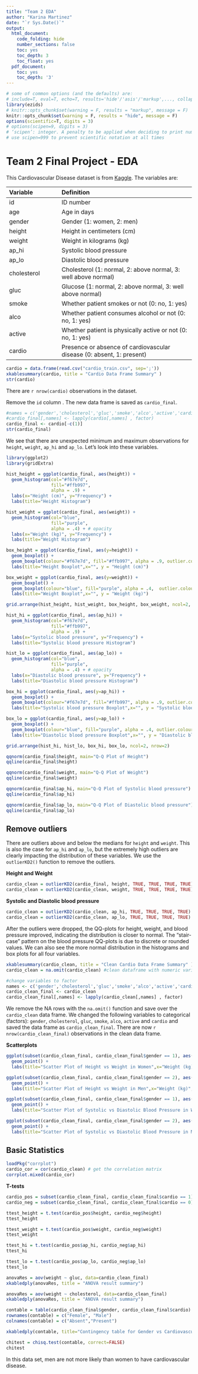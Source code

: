 ```yaml
---
title: "Team 2 EDA"
author: "Karina Martinez"
date: "`r Sys.Date()`"
output:
  html_document:
    code_folding: hide
    number_sections: false
    toc: yes
    toc_depth: 3
    toc_float: yes
  pdf_document:
    toc: yes
    toc_depth: '3'
---
```


```r
# some of common options (and the defaults) are: 
# include=T, eval=T, echo=T, results='hide'/'asis'/'markup',..., collapse=F, warning=T, message=T, error=T, cache=T, fig.width=6, fig.height=4, fig.dim=c(6,4) #inches, fig.align='left'/'center','right', 
library(ezids)
# knitr::opts_chunk$set(warning = F, results = "markup", message = F)
knitr::opts_chunk$set(warning = F, results = "hide", message = F)
options(scientific=T, digits = 3) 
# options(scipen=9, digits = 3) 
# ‘scipen’: integer. A penalty to be applied when deciding to print numeric values in fixed or exponential notation.  Positive values bias towards fixed and negative towards scientific notation: fixed notation will be preferred unless it is more than ‘scipen’ digits wider.
# use scipen=999 to prevent scientific notation at all times
```

# Team 2 Final Project - EDA
This Cardiovascular Disease dataset is from [Kaggle](https://www.kaggle.com/datasets/sulianova/cardiovascular-disease-dataset). The variables are:  

Variable |  Definition  
  :-     |  :---- 
id	 | ID number
age	 | Age in days
gender | Gender (1: women, 2: men)
height | Height in centimeters (cm)
weight | Weight in kilograms (kg)
ap_hi | Systolic blood pressure
ap_lo | Diastolic blood pressure
cholesterol | Cholesterol (1: normal, 2: above normal, 3: well above normal)
gluc | Glucose (1: normal, 2: above normal, 3: well above normal)
smoke | Whether patient smokes or not (0: no, 1: yes)
alco | Whether patient consumes alcohol or not (0: no, 1: yes)
active | Whether patient is physically active or not (0: no, 1: yes)
cardio | Presence or absence of cardiovascular disease (0: absent, 1: present)

```r
cardio = data.frame(read.csv("cardio_train.csv", sep=';'))
xkablesummary(cardio, title = "Cardio Data Frame Summary" )
str(cardio)
```  
There are `r nrow(cardio)` observations in the dataset.  
 
Remove the `id` column . The new data frame is saved as `cardio_final`.  
```r
#names = c('gender','cholesterol','gluc','smoke','alco','active','cardio')
#cardio_final[,names] <- lapply(cardio[,names] , factor)
cardio_final <- cardio[-c(1)]
str(cardio_final)
```  

We see that there are unexpected minimum and maximum observations for `height`, `weight`, `ap_hi` and `ap_lo`.  Let's look into these variables.  

```r
library(ggplot2)
library(gridExtra)

hist_height = ggplot(cardio_final, aes(height)) + 
  geom_histogram(col="#f67e7d", 
                 fill="#ffb997", 
                 alpha = .9) +
  labs(x="Height (cm)", y="Frequency") +
  labs(title="Height Histogram") 

hist_weight = ggplot(cardio_final, aes(weight)) + 
  geom_histogram(col="blue", 
                 fill="purple", 
                 alpha = .4) + # opacity
  labs(x="Weight (kg)", y="Frequency") +
  labs(title="Weight Histogram") 

box_height = ggplot(cardio_final, aes(y=height)) + 
  geom_boxplot() + 
  geom_boxplot(colour="#f67e7d", fill="#ffb997", alpha = .9, outlier.colour="red", outlier.size=2) +
  labs(title="Height Boxplot",x="", y = "Height (cm)")

box_weight = ggplot(cardio_final, aes(y=weight)) + 
  geom_boxplot() + 
  geom_boxplot(colour="blue", fill="purple", alpha = .4,  outlier.colour="red", outlier.size=2) +
  labs(title="Weight Boxplot",x="", y = "Weight (kg)")

grid.arrange(hist_height, hist_weight, box_height, box_weight, ncol=2, nrow=2)
```  

```r
hist_hi = ggplot(cardio_final, aes(ap_hi)) + 
  geom_histogram(col="#f67e7d", 
                 fill="#ffb997", 
                 alpha = .9) +
  labs(x="Systolic blood pressure", y="Frequency") +
  labs(title="Systolic blood pressure Histogram") 

hist_lo = ggplot(cardio_final, aes(ap_lo)) + 
  geom_histogram(col="blue", 
                 fill="purple", 
                 alpha = .4) + # opacity
  labs(x="Diastolic blood pressure", y="Frequency") +
  labs(title="Diastolic blood pressure Histogram") 

box_hi = ggplot(cardio_final, aes(y=ap_hi)) + 
  geom_boxplot() + 
  geom_boxplot(colour="#f67e7d", fill="#ffb997", alpha = .9, outlier.colour="red", outlier.size=2) +
  labs(title="Systolic blood pressure Boxplot",x="", y = "Systolic blood pressure")

box_lo = ggplot(cardio_final, aes(y=ap_lo)) + 
  geom_boxplot() + 
  geom_boxplot(colour="blue", fill="purple", alpha = .4, outlier.colour="red", outlier.size=2) +
  labs(title="Diastolic blood pressure Boxplot",x="", y = "Diastolic blood pressure")

grid.arrange(hist_hi, hist_lo, box_hi, box_lo, ncol=2, nrow=2)
```  

```r
qqnorm(cardio_final$height, main="Q-Q Plot of Height")
qqline(cardio_final$height)

qqnorm(cardio_final$weight, main="Q-Q Plot of Weight")
qqline(cardio_final$weight)

qqnorm(cardio_final$ap_hi, main="Q-Q Plot of Systolic blood pressure")
qqline(cardio_final$ap_hi)

qqnorm(cardio_final$ap_lo, main="Q-Q Plot of Diastolic blood pressure")
qqline(cardio_final$ap_lo)
```  

## Remove outliers

There are outliers above and below the medians for `height` and `weight`.  This is also the case for `ap_hi` and `ap_lo`, but the extremely high outliers are clearly impacting the distribution of these variables. We use the `outlierKD2()` function to remove the outliers.

**Height and Weight**

```r
cardio_clean = outlierKD2(cardio_final, height, TRUE, TRUE, TRUE, TRUE) 
cardio_clean = outlierKD2(cardio_clean, weight, TRUE, TRUE, TRUE, TRUE)
```  

**Systolic and Diastolic blood pressure**
```r
cardio_clean = outlierKD2(cardio_clean, ap_hi, TRUE, TRUE, TRUE, TRUE) 
cardio_clean = outlierKD2(cardio_clean, ap_lo, TRUE, TRUE, TRUE, TRUE)
``` 

After the outliers were dropped, the QQ-plots for height, weight, and blood pressure improved, indicating the distribution is closer to normal. The "stair-case" pattern on the blood pressure QQ-plots is due to discrete or rounded values. We can also see the more normal distribution in the histograms and box plots for all four variables.  

```r
xkablesummary(cardio_clean, title = "Clean Cardio Data Frame Summary" )
cardio_clean = na.omit(cardio_clean) #clean dataframe with numeric variable

#change variables to factor
names <- c('gender','cholesterol','gluc','smoke','alco','active','cardio')
cardio_clean_final <- cardio_clean
cardio_clean_final[,names] <- lapply(cardio_clean[,names] , factor)
```  

We remove the NA rows with the `na.omit()` function and save over the `cardio_clean` data frame. We changed the following variables to categorical (factors): `gender`, `cholesterol`, `gluc`, `smoke`, `alco`, `active` and `cardio` and saved the data frame as `cardio_clean_final`. There are now `r nrow(cardio_clean_final)` observations in the clean data frame.

**Scatterplots**

```r
ggplot(subset(cardio_clean_final, cardio_clean_final$gender == 1), aes(x=weight, y=height, col=cardio)) + 
  geom_point() + 
  labs(title="Scatter Plot of Height vs Weight in Women",x="Weight (kg)", y = "Height (cm)", col="Cardiovascular Disease Status")

ggplot(subset(cardio_clean_final, cardio_clean_final$gender == 2), aes(x=weight, y=height, col=cardio)) + 
  geom_point() + 
  labs(title="Scatter Plot of Height vs Weight in Men",x="Weight (kg)", y = "Height (cm)", col="Cardiovascular Disease Status")

ggplot(subset(cardio_clean_final, cardio_clean_final$gender == 1), aes(x=ap_lo, y=ap_hi, col=cardio)) + 
  geom_point() + 
  labs(title="Scatter Plot of Systolic vs Diastolic Blood Pressure in Women",x="Diastolic blood pressure", y = "Systolic blood pressure", col="Cardiovascular Disease Status")

ggplot(subset(cardio_clean_final, cardio_clean_final$gender == 2), aes(x=ap_lo, y=ap_hi, col=cardio)) + 
  geom_point() + 
  labs(title="Scatter Plot of Systolic vs Diastolic Blood Pressure in Men",x="Diastolic blood pressure", y = "Systolic blood pressure", col="Cardiovascular Disease Status")
```  

## Basic Statistics

```r

loadPkg("corrplot")
cardio_cor = cor(cardio_clean) # get the correlation matrix  
corrplot.mixed(cardio_cor) 
```  

**T-tests**

```r
cardio_pos = subset(cardio_clean_final, cardio_clean_final$cardio == 1)
cardio_neg = subset(cardio_clean_final, cardio_clean_final$cardio == 0)

ttest_height = t.test(cardio_pos$height, cardio_neg$height)
ttest_height

ttest_weight = t.test(cardio_pos$weight, cardio_neg$weight)
ttest_weight
```

```r
ttest_hi = t.test(cardio_pos$ap_hi, cardio_neg$ap_hi)
ttest_hi

ttest_lo = t.test(cardio_pos$ap_lo, cardio_neg$ap_lo)
ttest_lo
```
```r
anovaRes = aov(weight ~ gluc, data=cardio_clean_final)
xkabledply(anovaRes, title = "ANOVA result summary")
```

```r
anovaRes = aov(weight ~ cholesterol, data=cardio_clean_final)
xkabledply(anovaRes, title = "ANOVA result summary")
```

```r
contable = table(cardio_clean_final$gender, cardio_clean_final$cardio)
rownames(contable) = c("Female", "Male")
colnames(contable) = c("Absent","Present")

xkabledply(contable, title="Contingency table for Gender vs Cardiovascular Disease Status")
```

```r
chitest = chisq.test(contable, correct=FALSE)
chitest
```  
In this data set, men are not more likely than women to have cardiovascular disease.

